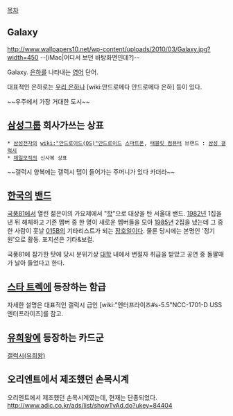 [[목차]]

== Galaxy ==
http://www.wallpapers10.net/wp-content/uploads/2010/03/Galaxy.jpg?width=450
--[iMac|어디서 보던 바탕화면인데?]--

Galaxy. [[은하]]를 나타내는 [[영어]] 단어.

대표적인 은하로는 [[우리 은하]]나 [wiki:안드로메다 안드로메다 은하] 등이 있다.

~~우주에서 가장 거대한 도시~~
== [[삼성그룹]] 회사가쓰는 상표  ==
 * [[삼성전자]]의 [[wiki:"안드로이드(OS)"안드로이드]] [[스마트폰]], [[태블릿 컴퓨터]] 브랜드 : [[삼성 갤럭시]]
 * [[제일모직]]의 신사복 상표

~~갤럭시 양복에는 갤럭시 탭이 들어가는 주머니가 있다 카더라~~
== [[한국]]의 [[밴드]] ==
[[국풍81]]에서 열린 젊은이의 가요제에서 "[[학]]"으로 대상을 탄 서울대 밴드. [[1982년]] 1집을 낸 뒤 해체하고 기존 멤버 중 한 명이 새로운 멤버들을 모아 [[1985년]] 2집을 냈는데 그 중 한 사람이 훗날 [[015B]]의 기타리스트가 되는 [[장호일]]이다. 물론 당시에는 본명인 '정기원'으로 활동. 포지션은 기타&보컬.

국풍81에 참가한 탓에 당시 분위기상 [[대학]] 내에서 변절자 취급을 받았고 공연 중 돌팔매가 날아 들었다고 한다.

== [[스타 트렉]]에 등장하는 함급 ==
자세한 설명은 대표적인 갤럭시 급인 [wiki:"엔터프라이즈#s-5.5"NCC-1701-D USS 엔터프라이즈]를 참고.

== [[유희왕]]에 등장하는 카드군 ==
[[갤럭시(유희왕)]]

== 오리엔트에서 제조했던 손목시계 ==
오리엔트에서 제조했던 손목시계였는데, 현재는 단종되었다. http://www.adic.co.kr/ads/list/showTvAd.do?ukey=84404
